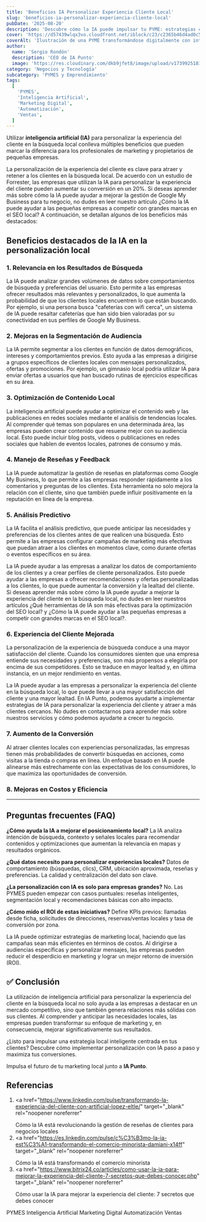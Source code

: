 ```yaml
---
title: 'Beneficios IA Personalizar Experiencia Cliente Local'
slug: 'beneficios-ia-personalizar-experiencia-cliente-local'
pubDate: '2025-08-20'
description: 'Descubre cómo la IA puede impulsar tu PYME: estrategias concretas de marketing, automatización y datos para aumentar ventas.'
cover: 'https://d57439wlqx3vo.cloudfront.net/iblock/c23/c2365b46d4ad0c51361d5d9186cf23ee/2014ec070472480183fc21834f43c321.jpg'
coverAlt: 'Ilustración de una PYME transformándose digitalmente con inteligencia artificial.'
author:
  name: 'Sergio Rondón'
  description: 'CEO de IA Punto'
  image: 'https://res.cloudinary.com/dkb9jfet8/image/upload/v1739925181/sergio_gdcaeh.png'
category: 'Negocios y Tecnología'
subcategory: 'PYMES y Emprendimiento'
tags:
  [
    'PYMES',
    'Inteligencia Artificial',
    'Marketing Digital',
    'Automatización',
    'Ventas',
  ]
---
```


Utilizar **inteligencia artificial (IA)** para personalizar la experiencia del cliente en la búsqueda local conlleva múltiples beneficios que pueden marcar la diferencia para los profesionales de marketing y propietarios de pequeñas empresas.

La personalización de la experiencia del cliente es clave para atraer y retener a los clientes en la búsqueda local. De acuerdo con un estudio de Forrester, las empresas que utilizan la IA para personalizar la experiencia del cliente pueden aumentar su conversión en un 20%. Si deseas aprender más sobre cómo la IA puede ayudar a mejorar la gestión de Google My Business para tu negocio, no dudes en leer nuestro artículo ¿Cómo la IA puede ayudar a las pequeñas empresas a competir con grandes marcas en el SEO local? A continuación, se detallan algunos de los beneficios más destacados:

## Beneficios destacados de la IA en la personalización local

### 1. Relevancia en los Resultados de Búsqueda

La IA puede analizar grandes volúmenes de datos sobre comportamientos de búsqueda y preferencias del usuario. Esto permite a las empresas ofrecer resultados más relevantes y personalizados, lo que aumenta la probabilidad de que los clientes locales encuentren lo que están buscando. Por ejemplo, si una persona busca "cafeterías con wifi cerca", un sistema de IA puede resaltar cafeterías que han sido bien valoradas por su conectividad en sus perfiles de Google My Business.

### 2. Mejoras en la Segmentación de Audiencia

La IA permite segmentar a los clientes en función de datos demográficos, intereses y comportamientos previos. Esto ayuda a las empresas a dirigirse a grupos específicos de clientes locales con mensajes personalizados, ofertas y promociones. Por ejemplo, un gimnasio local podría utilizar IA para enviar ofertas a usuarios que han buscado rutinas de ejercicios específicas en su área.

### 3. Optimización de Contenido Local

La inteligencia artificial puede ayudar a optimizar el contenido web y las publicaciones en redes sociales mediante el análisis de tendencias locales. Al comprender qué temas son populares en una determinada área, las empresas pueden crear contenido que resuene mejor con su audiencia local. Esto puede incluir blog posts, videos o publicaciones en redes sociales que hablen de eventos locales, patrones de consumo y más.

### 4. Manejo de Reseñas y Feedback

La IA puede automatizar la gestión de reseñas en plataformas como Google My Business, lo que permite a las empresas responder rápidamente a los comentarios y preguntas de los clientes. Esta herramienta no solo mejora la relación con el cliente, sino que también puede influir positivamente en la reputación en línea de la empresa.

### 5. Análisis Predictivo

La IA facilita el análisis predictivo, que puede anticipar las necesidades y preferencias de los clientes antes de que realicen una búsqueda. Esto permite a las empresas configurar campañas de marketing más efectivas que puedan atraer a los clientes en momentos clave, como durante ofertas o eventos específicos en su área.

La IA puede ayudar a las empresas a analizar los datos de comportamiento de los clientes y a crear perfiles de cliente personalizados. Esto puede ayudar a las empresas a ofrecer recomendaciones y ofertas personalizadas a los clientes, lo que puede aumentar la conversión y la lealtad del cliente. Si deseas aprender más sobre cómo la IA puede ayudar a mejorar la experiencia del cliente en la búsqueda local, no dudes en leer nuestros artículos ¿Qué herramientas de IA son más efectivas para la optimización del SEO local? y ¿Cómo la IA puede ayudar a las pequeñas empresas a competir con grandes marcas en el SEO local?.

### 6. Experiencia del Cliente Mejorada

La personalización de la experiencia de búsqueda conduce a una mayor satisfacción del cliente. Cuando los consumidores sienten que una empresa entiende sus necesidades y preferencias, son más propensos a elegirla por encima de sus competidores. Esto se traduce en mayor lealtad y, en última instancia, en un mejor rendimiento en ventas.

La IA puede ayudar a las empresas a personalizar la experiencia del cliente en la búsqueda local, lo que puede llevar a una mayor satisfacción del cliente y una mayor lealtad. En IA Punto, podemos ayudarte a implementar estrategias de IA para personalizar la experiencia del cliente y atraer a más clientes cercanos. No dudes en contactarnos para aprender más sobre nuestros servicios y cómo podemos ayudarte a crecer tu negocio.

### 7. Aumento de la Conversión

Al atraer clientes locales con experiencias personalizadas, las empresas tienen más probabilidades de convertir búsquedas en acciones, como visitas a la tienda o compras en línea. Un enfoque basado en IA puede alinearse más estrechamente con las expectativas de los consumidores, lo que maximiza las oportunidades de conversión.

### 8. Mejoras en Costos y Eficiencia

---

## Preguntas frecuentes (FAQ)

**¿Cómo ayuda la IA a mejorar el posicionamiento local?**
La IA analiza intención de búsqueda, contexto y señales locales para recomendar contenidos y optimizaciones que aumentan la relevancia en mapas y resultados orgánicos.

**¿Qué datos necesito para personalizar experiencias locales?**
Datos de comportamiento (búsquedas, clics), CRM, ubicación aproximada, reseñas y preferencias. La calidad y centralización del dato son clave.

**¿La personalización con IA es solo para empresas grandes?**
No. Las PYMES pueden empezar con casos puntuales: reseñas inteligentes, segmentación local y recomendaciones básicas con alto impacto.

**¿Cómo mido el ROI de estas iniciativas?**
Define KPIs previos: llamadas desde ficha, solicitudes de direcciones, reservas/ventas locales y tasa de conversión por zona.

La IA puede optimizar estrategias de marketing local, haciendo que las campañas sean más eficientes en términos de costos. Al dirigirse a audiencias específicas y personalizar mensajes, las empresas pueden reducir el desperdicio en marketing y lograr un mejor retorno de inversión (ROI).

## ✅ Conclusión

La utilización de inteligencia artificial para personalizar la experiencia del cliente en la búsqueda local no solo ayuda a las empresas a destacar en un mercado competitivo, sino que también genera relaciones más sólidas con sus clientes. Al comprender y anticipar las necesidades locales, las empresas pueden transformar su enfoque de marketing y, en consecuencia, mejorar significativamente sus resultados.

¿Listo para impulsar una estrategia local inteligente centrada en tus clientes? Descubre cómo implementar personalización con IA paso a paso y maximiza tus conversiones.

Impulsa el futuro de tu marketing local junto a **IA Punto**.

<h2 id="referencias">Referencias</h2>

1. <a
     href="https://www.linkedin.com/pulse/transformando-la-experiencia-del-cliente-con-artificial-lopez-eltle/"
     target="_blank"
     rel="noopener noreferrer"
   >
     Cómo la IA está revolucionando la gestión de reseñas de clientes para
     negocios locales
   </a>
2. <a
     href="https://es.linkedin.com/pulse/c%C3%B3mo-la-ia-est%C3%A1-transformando-el-comercio-minorista-damiani-x14ff"
     target="_blank"
     rel="noopener noreferrer"
   >
     Cómo la IA está transformando el comercio minorista
   </a>
3. <a
     href="https://www.bitrix24.co/articles/como-usar-la-ia-para-mejorar-la-experiencia-del-cliente-7-secretos-que-debes-conocer.php"
     target="_blank"
     rel="noopener noreferrer"
   >
     Cómo usar la IA para mejorar la experiencia del cliente: 7 secretos que
     debes conocer
   </a>

<div class="flex flex-wrap gap-2 mt-8">
  <span class="text-xs bg-gray-100 dark:bg-gray-800 px-3 py-1 rounded-full">
    PYMES
  </span>
  <span class="text-xs bg-gray-100 dark:bg-gray-800 px-3 py-1 rounded-full">
    Inteligencia Artificial
  </span>
  <span class="text-xs bg-gray-100 dark:bg-gray-800 px-3 py-1 rounded-full">
    Marketing Digital
  </span>
  <span class="text-xs bg-gray-100 dark:bg-gray-800 px-3 py-1 rounded-full">
    Automatización
  </span>
  <span class="text-xs bg-gray-100 dark:bg-gray-800 px-3 py-1 rounded-full">
    Ventas
  </span>
</div>
